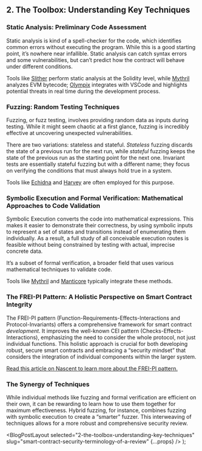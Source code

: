 
## 2. The Toolbox: Understanding Key Techniques

### Static Analysis: Preliminary Code Assessment

Static analysis is kind of a spell-checker for the code, which identifies common errors without executing the program. While this is a good starting point, it’s nowhere near infallible. Static analysis can catch syntax errors and some vulnerabilities, but can’t predict how the contract will behave under different conditions.

Tools like [Slither](https://github.com/crytic/slither) perform static analysis at the Solidity level, while [Mythril](https://github.com/Consensys/mythril) analyzes EVM bytecode; [Olympix](https://www.olympix.ai/) integrates with VSCode and highlights potential threats in real time during the development process.

### Fuzzing: Random Testing Techniques

Fuzzing, or fuzz testing, involves providing random data as inputs during testing. While it might seem chaotic at a first glance, fuzzing is incredibly effective at uncovering unexpected vulnerabilities.

There are two variations: stateless and stateful. _Stateless_ fuzzing discards the state of a previous run for the next run, while _stateful_ fuzzing keeps the state of the previous run as the starting point for the next one. Invariant tests are essentially stateful fuzzing but with a different name; they focus on verifying the conditions that must always hold true in a system.

Tools like [Echidna](https://github.com/crytic/echidna) and [Harvey](https://consensys.io/diligence/fuzzing/) are often employed for this purpose.

### Symbolic Execution and Formal Verification: Mathematical Approaches to Code Validation

Symbolic Execution converts the code into mathematical expressions. This makes it easier to demonstrate their correctness, by using symbolic inputs to represent a set of states and transitions instead of enumerating them individually. As a result, a full study of all conceivable execution routes is feasible without being constrained by testing with actual, imprecise concrete data.

It’s a subset of formal verification, a broader field that uses various mathematical techniques to validate code.

Tools like [Mythril](https://github.com/Consensys/mythril) and [Manticore](https://github.com/trailofbits/manticore) typically integrate these methods.

### The FREI-PI Pattern: A Holistic Perspective on Smart Contract Integrity

The FREI-PI pattern (Function-Requirements-Effects-Interactions and Protocol-Invariants) offers a comprehensive framework for smart contract _development_. It improves the well-known CEI pattern (Checks-Effects-Interactions), emphasizing the need to consider the whole protocol, not just individual functions. This holistic approach is crucial for both developing robust, secure smart contracts and embracing a “security mindset” that considers the integration of individual components within the larger system.

[Read this article on Nascent to learn more about the FREI-PI pattern.](https://www.nascent.xyz/idea/youre-writing-require-statements-wrong)

### The Synergy of Techniques

While individual methods like fuzzing and formal verification are efficient on their own, it can be rewarding to learn how to use them together for maximum effectiveness. Hybrid fuzzing, for instance, combines fuzzing with symbolic execution to create a “smarter” fuzzer. This interweaving of techniques allows for a more robust and comprehensive security review.

  <BlogPostLayout
    selected="2-the-toolbox-understanding-key-techniques"
    slug="smart-contract-security-terminology-of-a-review"
    {...props}
  />
);
